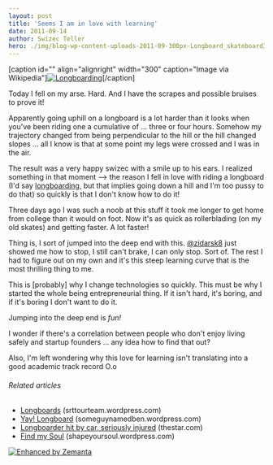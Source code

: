 ```yaml
---
layout: post
title: 'Seems I am in love with learning'
date: 2011-09-14
author: Swizec Teller
hero: ./img/blog-wp-content-uploads-2011-09-300px-Longboard_skateboard3.jpg
---
```

\[caption id="" align="alignright" width="300" caption="Image via Wikipedia"][![Longboarding](./img/blog-wp-content-uploads-2011-09-300px-Longboard_skateboard3.jpg "Longboarding")](http://commons.wikipedia.org/wiki/File:Longboard_skateboard.jpg)\[/caption]



Today I fell on my arse. Hard. And I have the scrapes and possible bruises to prove it!



Apparently going uphill on a longboard is a lot harder than it looks when you've been riding one a cumulative of ... three or four hours. Somehow my trajectory changed from being perpendicular to the hill or the hill changed slopes ... all I know is that at some point my legs were crossed and I was in the air.



The result was a very happy swizec with a smile up to his ears. I realized something in that moment --> the reason I fell in love with riding a longboard (I'd say [longboarding](http://en.wikipedia.org/wiki/Longboarding "Longboarding"), but that implies going down a hill and I'm too pussy to do that) so quickly is that I don't know how to do it!



Three days ago I was such a noob at this stuff it took me longer to get home from college than it would on foot. Now it's as quick as rollerblading (on my old skates) and getting faster. A lot faster!



Thing is, I sort of jumped into the deep end with this. [@zidarsk8](http://twitter.com/zidarsk8) just showed me how to stop, I still can't brake, I can only stop. Sort of. The rest I had to figure out on my own and it's this steep learning curve that is the most thrilling thing to me.



This is \[probably] why I change technologies so quickly. This must be why I started the whole being entrepreneurial thing. If it isn't hard, it's boring, and if it's boring I don't want to do it.



Jumping into the deep end is _fun!_



I wonder if there's a correlation between people who don't enjoy living safely and startup founders ... any idea how to find that out?



Also, I'm left wondering why this love for learning isn't translating into a good academic track record O.o

###### Related articles

- [Longboards](http://srttourteam.wordpress.com/2011/08/05/longboards/) (srttourteam.wordpress.com)
- [Yay! Longboard](http://someguynamedben.wordpress.com/2011/07/02/yay-longboard/) (someguynamedben.wordpress.com)
- [Longboarder hit by car, seriously injured](http://www.thestar.com/news/article/1025357--longboarder-hit-by-car-seriously-injured) (thestar.com)
- [Find my Soul](http://shapeyoursoul.wordpress.com/2011/08/02/find-my-soul/) (shapeyoursoul.wordpress.com)

[![Enhanced by Zemanta](http://img.zemanta.com/zemified_e.png?x-id=fd7c855c-fd36-44a3-8bc9-087a697e7550)](http://www.zemanta.com/ "Enhanced by Zemanta")